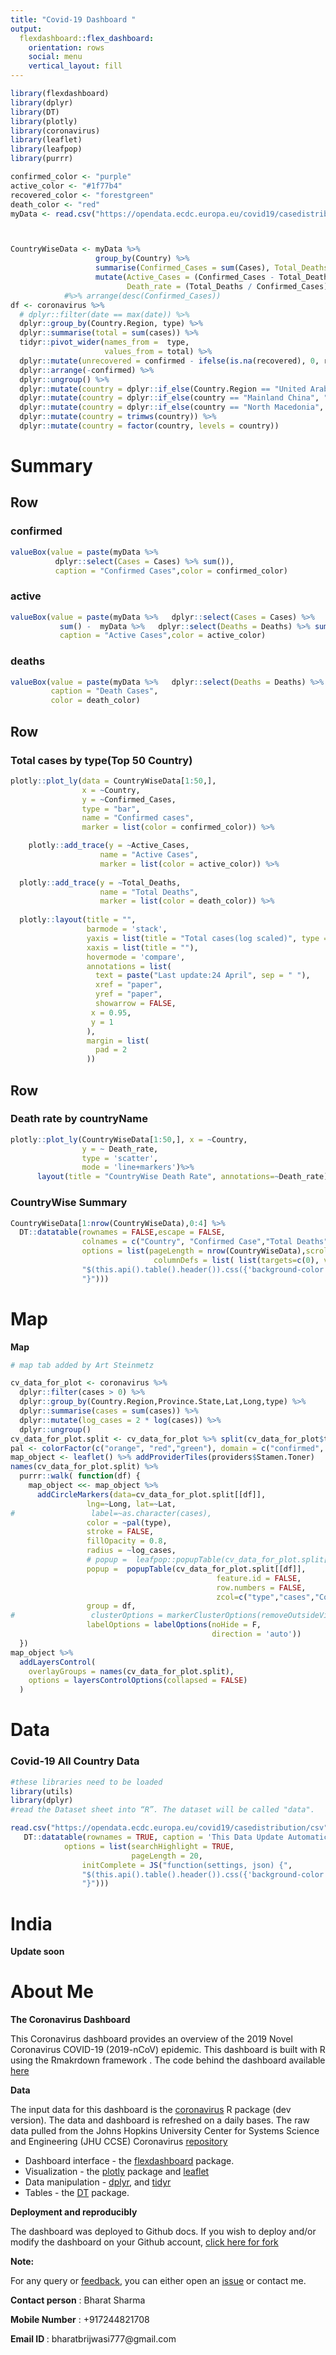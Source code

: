 ```yaml
---
title: "Covid-19 Dashboard "
output: 
  flexdashboard::flex_dashboard:
    orientation: rows
    social: menu
    vertical_layout: fill
---
```


```r
library(flexdashboard)
library(dplyr)
library(DT)
library(plotly)
library(coronavirus)
library(leaflet)
library(leafpop)
library(purrr)

confirmed_color <- "purple"
active_color <- "#1f77b4"
recovered_color <- "forestgreen"
death_color <- "red"
myData <- read.csv("https://opendata.ecdc.europa.eu/covid19/casedistribution/csv", na.strings = "", fileEncoding = "UTF-8-BOM") %>%   dplyr::select(Date = dateRep,Year = year ,Cases = cases, Deaths = deaths, Country = countriesAndTerritories)



CountryWiseData <- myData %>% 
                   group_by(Country) %>%
                   summarise(Confirmed_Cases = sum(Cases), Total_Deaths = sum(Deaths))%>%
                   mutate(Active_Cases = (Confirmed_Cases - Total_Deaths), 
                          Death_rate = (Total_Deaths / Confirmed_Cases)*100) 
            #%>% arrange(desc(Confirmed_Cases))
df <- coronavirus %>% 
  # dplyr::filter(date == max(date)) %>%
  dplyr::group_by(Country.Region, type) %>%
  dplyr::summarise(total = sum(cases)) %>%
  tidyr::pivot_wider(names_from =  type, 
                     values_from = total) %>%
  dplyr::mutate(unrecovered = confirmed - ifelse(is.na(recovered), 0, recovered) - ifelse(is.na(death), 0, death)) %>%
  dplyr::arrange(-confirmed) %>%
  dplyr::ungroup() %>%
  dplyr::mutate(country = dplyr::if_else(Country.Region == "United Arab Emirates", "UAE", Country.Region)) %>%
  dplyr::mutate(country = dplyr::if_else(country == "Mainland China", "China", country)) %>%
  dplyr::mutate(country = dplyr::if_else(country == "North Macedonia", "N.Macedonia", country)) %>%
  dplyr::mutate(country = trimws(country)) %>%
  dplyr::mutate(country = factor(country, levels = country))

```



Summary  
=======================================================================

Row {data-height=150}
-----------------------------------------------------------------------

### confirmed {.value-box}

```r

valueBox(value = paste(myData %>%   
          dplyr::select(Cases = Cases) %>% sum()),
          caption = "Confirmed Cases",color = confirmed_color)
```

### active {.value-box}

```r

valueBox(value = paste(myData %>%   dplyr::select(Cases = Cases) %>% 
           sum() -  myData %>%   dplyr::select(Deaths = Deaths) %>% sum()),
           caption = "Active Cases",color = active_color)
```

 
### deaths {.value-box}

```r

valueBox(value = paste(myData %>%   dplyr::select(Deaths = Deaths) %>% sum()),
         caption = "Death Cases",
         color = death_color)
```



Row {data-height=400}
-----------------------------------------------------------------------
### Total cases by type(Top 50 Country) {.no-padding}

```r
plotly::plot_ly(data = CountryWiseData[1:50,], 
                x = ~Country, 
                y = ~Confirmed_Cases,
                type = "bar",
                name = "Confirmed cases",
                marker = list(color = confirmed_color)) %>%

    plotly::add_trace(y = ~Active_Cases,
                    name = "Active Cases",
                    marker = list(color = active_color)) %>%
  
  plotly::add_trace(y = ~Total_Deaths,
                    name = "Total Deaths",
                    marker = list(color = death_color)) %>%
  
  plotly::layout(title = "", 
                 barmode = 'stack',
                 yaxis = list(title = "Total cases(log scaled)", type = 'log'),
                 xaxis = list(title = ""),
                 hovermode = 'compare',
                 annotations = list(
                   text = paste("Last update:24 April", sep = " "),
                   xref = "paper",
                   yref = "paper",
                   showarrow = FALSE,
                  x = 0.95,
                  y = 1
                 ),
                 margin = list(
                   pad = 2
                 ))


```


Row 
-----------------------------------------------------------------------

### Death rate by countryName {.no-padding}

```r
plotly::plot_ly(CountryWiseData[1:50,], x = ~Country, 
                y = ~ Death_rate,
                type = 'scatter', 
                mode = 'line+markers')%>%
      layout(title = "CountryWise Death Rate", annotations=~Death_rate)


```

### CountryWise Summary {.no-padding}
```r

CountryWiseData[1:nrow(CountryWiseData),0:4] %>%
  DT::datatable(rownames = FALSE,escape = FALSE,
                colnames = c("Country", "Confirmed Case","Total Deaths", "Active Cases"),
                options = list(pageLength = nrow(CountryWiseData),scrollX = TRUE, scrollY=TRUE, autoWidth=TRUE, dom = 't',order = list(1, desc),
                                columnDefs = list( list(targets=c(0), visible=TRUE, width='10%')),initComplete = JS("function(settings, json) {",
                "$(this.api().table().header()).css({'background-color': '#000', 'color': '#fff'});",
                "}")))

```


Map
=======================================================================
**Map**

```r
# map tab added by Art Steinmetz

cv_data_for_plot <- coronavirus %>% 
  dplyr::filter(cases > 0) %>% 
  dplyr::group_by(Country.Region,Province.State,Lat,Long,type) %>% 
  dplyr::summarise(cases = sum(cases)) %>% 
  dplyr::mutate(log_cases = 2 * log(cases)) %>% 
  dplyr::ungroup()
cv_data_for_plot.split <- cv_data_for_plot %>% split(cv_data_for_plot$type)
pal <- colorFactor(c("orange", "red","green"), domain = c("confirmed", "death","recovered"))
map_object <- leaflet() %>% addProviderTiles(providers$Stamen.Toner)
names(cv_data_for_plot.split) %>%
  purrr::walk( function(df) {
    map_object <<- map_object %>%
      addCircleMarkers(data=cv_data_for_plot.split[[df]],
                 lng=~Long, lat=~Lat,
#                 label=~as.character(cases),
                 color = ~pal(type),
                 stroke = FALSE,
                 fillOpacity = 0.8,
                 radius = ~log_cases,
                 # popup =  leafpop::popupTable(cv_data_for_plot.split[[df]],
                 popup =  popupTable(cv_data_for_plot.split[[df]],
                                              feature.id = FALSE,
                                              row.numbers = FALSE,
                                              zcol=c("type","cases","Country.Region","Province.State")),
                 group = df,
#                 clusterOptions = markerClusterOptions(removeOutsideVisibleBounds = F),
                 labelOptions = labelOptions(noHide = F,
                                             direction = 'auto'))
  })
map_object %>%
  addLayersControl(
    overlayGroups = names(cv_data_for_plot.split),
    options = layersControlOptions(collapsed = FALSE) 
  )
```


Data
=======================================================================
### Covid-19 All Country Data
```r
#these libraries need to be loaded
library(utils)
library(dplyr)
#read the Dataset sheet into “R”. The dataset will be called "data".

read.csv("https://opendata.ecdc.europa.eu/covid19/casedistribution/csv", na.strings = "", fileEncoding = "UTF-8-BOM") %>%   dplyr::select(Date = dateRep,Year = year ,Cases = cases, Deaths = deaths, Country = countriesAndTerritories ) %>%
   DT::datatable(rownames = TRUE, caption = 'This Data Update Automatically Every day',
            options = list(searchHighlight = TRUE, 
                           pageLength = 20,
                initComplete = JS("function(settings, json) {",
                "$(this.api().table().header()).css({'background-color': '#000', 'color': '#fff'});",
                "}")))
```


India
=======================================================================
**Update soon**


About Me 
=======================================================================

**The Coronavirus Dashboard**

 
This Coronavirus dashboard provides an overview of the 2019 Novel Coronavirus COVID-19 (2019-nCoV) epidemic. This dashboard is built with R using the Rmakrdown framework . The code behind the dashboard available [here](https://github.com/bharatbrijwasi/covid-19)



**Data**

 The input data for this dashboard is the [coronavirus](https://github.com/RamiKrispin/coronavirus) R package (dev version). The data and dashboard is refreshed on a daily bases. The raw data pulled from the Johns Hopkins University Center for Systems Science and Engineering (JHU CCSE) Coronavirus [repository](https://github.com/RamiKrispin/coronavirus-csv)


* Dashboard interface - the [flexdashboard](https://rmarkdown.rstudio.com/flexdashboard/) package. 
* Visualization - the [plotly](https://plot.ly/r/) package and [leaflet](https://rstudio.github.io/leaflet/)
* Data manipulation - [dplyr](https://dplyr.tidyverse.org/), and [tidyr](https://tidyr.tidyverse.org/)
* Tables - the [DT](https://rstudio.github.io/DT/) package.



**Deployment and reproducibly**

The dashboard was deployed to Github docs. If you wish to deploy and/or modify the dashboard on your Github account, [click here for fork](https://github.com/bharatbrijwasi/covid-19)


**Note:**

For any query or [feedback](https://docs.google.com/forms/d/e/1FAIpQLScIpkH7atKCNCkxaHatzK5Bw0U1KpVXZMAcSysBJ40o57ccog/viewform?fbzx=1636045108145844218&edit2=2_ABaOnud5YDSMdrUrvL0Kteg-RlkBg9xLH9RfJMzuFw7OLRLJFdUSg1LzwA), you can either open an [issue](https://github.com/bharatbrijwasi/covid-19/issues) or contact me.

**Contact person** : Bharat Sharma


**Mobile Number**  : +917244821708


**Email ID **      : bharatbrijwasi777@gmail.com


